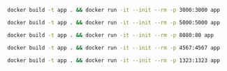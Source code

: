 <CodeGroup>

```bash {{ title: "Node" }}
docker build -t app . && docker run -it --init --rm -p 3000:3000 app
```

```bash {{ title: "Python" }}
docker build -t app . && docker run -it --init --rm -p 5000:5000 app
```

```bash {{ title: "PHP" }}
docker build -t app . && docker run -it --init --rm -p 8080:80 app
```

```bash {{ title: "Ruby" }}
docker build -t app . && docker run -it --init --rm -p 4567:4567 app
```

```bash {{ title: "Go" }}
docker build -t app . && docker run -it --init --rm -p 1323:1323 app
```

```bash {{ title: "Rust" }}
```

</CodeGroup>
